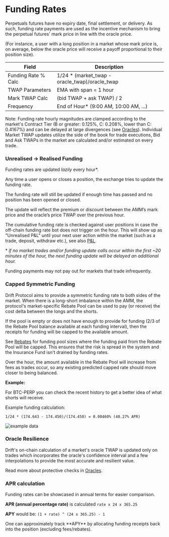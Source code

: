 
# Funding Rates

Perpetuals futures have no expiry date, final settlement, or delivery. As such, funding rate payments are used as the incentive mechanism to bring the perpetual futures' mark price in line with the oracle price.

(For instance, a user with a long position in a market whose mark price is, on average, below the oracle price will receive a payoff proportional to their position size).

| Field               | Description                                     |
| ------------------- | ----------------------------------------------- |
| Funding Rate % Calc | 1/24 \* (market_twap - oracle_twap)/oracle_twap |
| TWAP Parameters     | EMA with span = 1 hour                          |
| Mark TWAP Calc      | (bid TWAP + ask TWAP) / 2                       |
| Frequency           | End of Hour\* (9:00 AM, 10:00 AM, ...)          |

Note: Funding rate hourly magnitudes are clamped according to the market's Contract Tier (B or greater: 0.125%, C: 0.208%, lower than C: 0.4167%) and can be delayed at large divergences (see [Oracles](/trading/oracles)). Individual Market TWAP updates utilize the side of the book for trade executions, Bid and Ask TWAPs in the market are calculated and/or estimated on every trade.

### Unrealised -> Realised Funding

Funding rates are updated _lazily_ every hour\*.

Any time a user opens or closes a position, the exchange tries to update the funding rate.

The funding rate will still be updated if enough time has passed and no position has been opened or closed.

The update will reflect the premium or discount between the AMM’s mark price and the oracle’s price TWAP over the previous hour.

The cumulative funding rate is checked against user positions in case the off-chain funding rate bot does not trigger on the hour. This will show up as "Unrealised P&L" until your next user action within the market (such as a trade, deposit, withdraw etc.), see also [P&L](/profit-loss/profit-loss-intro).

\* _if no market trades and/or funding update calls occur within the first ~20 minutes of the hour, the next funding update will be delayed an additional hour._

Funding payments may not pay out for markets that trade infrequently.

### Capped Symmetric Funding

Drift Protocol aims to provide a symmetric funding rate to both sides of the market. When there is a long-short imbalance within the AMM, the protocol's market-specific Rebate Pool can be used to pay (or receive) the cost delta between the longs and the shorts.

If the pool is empty or does not have enough to provide for funding (2/3 of the Rebate Pool balance available at each funding interval), then the receipts for funding will be capped to the available amount.

See [Rebates](/market-makers/maker-rebate-fees) for funding pool sizes where the funding paid from the Rebate Pool will be capped. This ensures that the risk is spread in the system and the Insurance Fund isn't drained by funding rates.

Over the hour, the amount available in the Rebate Pool will increase from fees as trades occur, so any existing predicted capped rate should move closer to being balanced.

<Callout type="info" emoji="⬇️">

**Example:**

For BTC-PERP you can check the recent history to get a better idea of what shorts will receive.

Example funding calculation:

`1/24 * (174.643 - 174.450)/(174.450) = 0.00460% (40.27% APR)`

</Callout>

![example data](public/assets/funding_sol.png)

### Oracle Resilience

Drift's on-chain calculation of a market's oracle TWAP is updated only on trades which incorporates the oracle's confidence interval and a few interpolations to provide the most accurate and resilient value.

Read more about protective checks in [Oracles](/trading/oracles).

### APR calculation

Funding rates can be showcased in annual terms for easier comparison.

**APR (annual percentage rate)** is calculated `rate x 24 x 365.25`

**APY** would be: `(1 + rate) ^ (24 x 365.25) - 1`

<Callout type="info" emoji="💡">
One can approximately track **APY** by allocating funding receipts back into the position (excluding fees/rebates).
</Callout>

